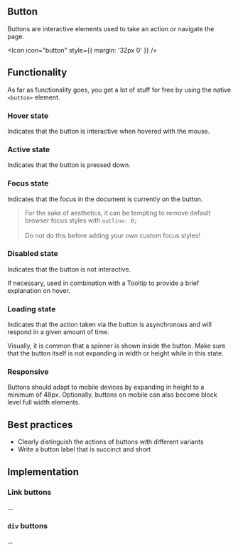 <article>

# Button

Buttons are interactive elements used to take an action or navigate the page.

<Icon icon="button" style={{ margin: '32px 0' }} />

</article>

<article>

## Functionality

As far as functionality goes, you get a lot of stuff for free by using the native `<button>` element.

### Hover state

Indicates that the button is interactive when hovered with the mouse.

### Active state

Indicates that the button is pressed down.

### Focus state

Indicates that the focus in the document is currently on the button.

> For the sake of aesthetics, it can be tempting to remove default browser focus styles with `outline: 0;` <br /><br />
> Do not do this before adding your own custom focus styles!

### Disabled state

Indicates that the button is not interactive.

If necessary, used in combination with a <Link href="/play/tooltip">Tooltip</Link> to provide a brief explanation on hover.

### Loading state

Indicates that the action taken via the button is asynchronous and will respond in a given amount of time.

Visually, it is common that a spinner is shown inside the button.
Make sure that the button itself is not expanding in width or height while in this state.

### Responsive

Buttons should adapt to mobile devices by expanding in height to a minimum of 48px.
Optionally, buttons on mobile can also become block level full width elements.

</article>

<article>

## Best practices

- Clearly distinguish the actions of buttons with different variants
- Write a button label that is succinct and short

</article>

<article>

## Implementation

### Link buttons

...

### `div` buttons

...

</article>
